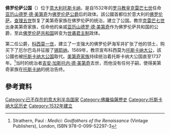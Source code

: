 {{noteTA
|1=zh-hans:佛罗伦萨; zh-tw:佛羅倫斯; zh-hk:佛羅倫斯;
|2=zh-hans:托斯卡纳; zh-tw:塔斯卡尼;
}}
{{Infobox Former Country
|native_name = Ducato di Firenze
|conventional_long_name = 佛罗伦萨公国
|common_name = 佛罗伦萨
|
|continent = 欧洲
|region = 意大利
|country = 意大利
|
|year_start = 1532年
|year_end = 1569年
|
|event_start = 建立
|
|event2 = 与马尔恰诺发生战争
|date_event2 = 1554年
|event_end = 转为托斯卡纳大公国
|p1 = 佛罗伦萨共和国
|flag_p1 = Flag of Florence.svg
|s1 = 托斯卡纳大公国
|flag_s1 = Flag of the Grand Duchy of Tuscany (1562-1737).svg
|
|image_flag = Flag of the Grand Duchy of Tuscany (1562-1737).svg
|image_coat = Coat of arms of the Grand Duchy of Tuscany (1562-1737).svg
|image_map = DuchyofFlorence1548.png
|image_map_caption = 1557年的佛罗伦萨公国（绿色部分）
|common_languages = [[意大利语|意大利语]]
|capital = [[佛罗伦萨|佛罗伦萨]]<br>{{coord|43|47|N|11|15|E |type:country_region:IT |display=it}}
|currency = [[弗罗林_(意大利硬币)|弗罗林]]
|
|government_type = 君主制
|title_leader = [[佛罗伦萨公爵|佛罗伦萨公爵]]
|leader1 = [[亚历山德罗·德·美第奇|亚历山德罗]]
|year_leader1 = 1532–1537
|leader2 = [[科西莫一世·德·美第奇|科西莫一世]]
|year_leader2 = 1537–1569
|
}}
'''佛罗伦萨公国'''（{{lang-it|Ducato di Firenze}}）位于[[意大利|意大利]][[托斯卡纳大区|托斯卡纳]]，是自1532年的[[罗马教皇|罗马教皇]][[克雷芒七世|克雷芒七世]]任命[[亚历山德罗·德·美第奇|亚历山德罗·德·美第奇]]为[[佛罗伦萨统治者列表|佛罗伦萨公爵]]后的政体。該公國首都位於意大利的[[佛罗伦萨|佛罗伦萨]]。[[查理五世_(神圣罗马帝国)|查理五世]]恢复了美第奇家族在佛罗伦萨的统治，建立了公国。教宗[[克勉七世|克雷芒七世]]出身美第奇家族，任命他的亲戚[[亚历山德罗·德·美第奇|亚历山德罗·德·美第奇]]作为佛罗伦萨共和国的公爵，至此[[佛罗伦萨共和国|佛罗伦萨共和国]]转变为[[世袭君主制|世袭君主制]]政体。

第二任公爵，[[科西莫一世_(托斯卡纳)|科西莫一世]]，建立了一支强大的佛罗伦萨海军并扩张了他的领土，购买下了厄尔巴岛并征服了[[錫耶納共和國|锡耶纳]]。1569年，教宗宣布科西莫为[[托斯卡纳统治者列表|托斯卡纳大公]]，該公國也被[[托斯卡纳大公国|托斯卡纳大公国]]取代。[[美第奇家族|美第奇家族]]持续统治着托斯卡纳大公国直至1737年。<ref>Strathern, Paul : ''Medici: Godfathers of the Renaissance'' (Vintage Publishers), London, ISBN 978-0-099-52297-3</ref>当时的统治者[[吉安·加斯托内·德·美第奇|吉安·加斯托内·德·美第奇]]去世，而他没有任何子嗣，使得美第奇家族在[[托斯卡纳大公国|托斯卡纳]]的统治告终。

==參考資料==
{{reflist}}

[[Category:已不存在的意大利半岛国家|Category:已不存在的意大利半岛国家]]
[[Category:佛羅倫薩歷史|Category:佛羅倫薩歷史]]
[[Category:托斯卡纳大区历史|Category:托斯卡纳大区历史]]
[[Category:1532年建立|Category:1532年建立]]